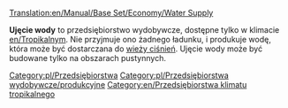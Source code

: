 [[Translation:en/Manual/Base Set/Economy/Water Supply]]

{{pl/Przedsiębiorstwa|image=Watersupply.png
|name=Ujęcie wody
|climates=[[en/Tropikalny]]
|accepts=Nic
|produces=[[pl/Manual/Base Set/Economy/Woda|Woda]]
}}
'''Ujęcie wody''' to przedsiębiorstwo wydobywcze, dostępne tylko w klimacie [[en/Tropikalny]]m. Nie przyjmuje ono żadnego ładunku, i produkuje wodę, która może być dostarczana do [[pl/Manual/Base Set/Economy/Wieża ciśnień|wieży ciśnień]]. Ujęcie wody może być budowane tylko na obszarach pustynnych.

{{pl/Navbox Industries}}

[[Category:pl/Przedsiębiorstwa]]
[[Category:pl/Przedsiębiorstwa wydobywcze/produkcyjne]]
[[Category:en/Przedsiębiorstwa klimatu tropikalnego]]